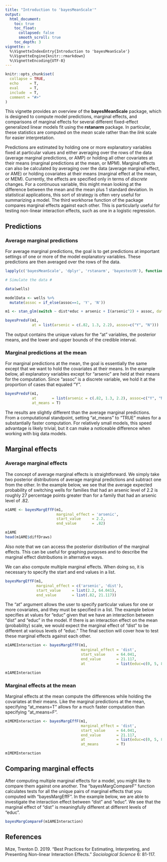 ```yaml
---
title: "Introduction to 'bayesMeanScale'"
output: 
  html_document:
    toc: true
    toc_float:
      collapsed: false
      smooth_scroll: true
    toc_depth: 3
vignette: >
  %\VignetteIndexEntry{Introduction to 'bayesMeanScale'}
  %\VignetteEngine{knitr::rmarkdown}
  %\VignetteEncoding{UTF-8}
---
```


```r
knitr::opts_chunk$set(
  collapse = TRUE,
  echo     = T,
  eval     = T,
  include  = T,
  comment = "#>"
)
```

This vignette provides an overview of the **bayesMeanScale** package, which is designed to compute model predictions, marginal effects, and comparisons of marginal effects for several different fixed-effect generalized linear models fit using the **rstanarm** package. In particular, these statistics are computed on the *mean* scale rather than the *link* scale for easier interpretation.

Predictions are estimated by holding one or more explanatory variables fixed at particular values and either averaging over the rows of the data (average marginal predictions, or AMP) or holding all other covariates at their means (marginal predictions at the mean, or MPM). Marginal effects can also be calculated by averaging over the data (average marginal effect, or AME) or holding covariates at their means (marginal effect at the mean, or MEM). Currently, the effects are specified only in terms of *discrete* changes. For a continuous variable, this might mean looking at the difference between the mean and the mean plus 1 standard deviation. In statistical applications, this sort of strategy is often very useful for summarizing a model. The third workhorse function of the package compares marginal effects against each other. This is particularly useful for testing non-linear interaction effects, such as one in a logistic regression.

## Predictions

### Average marginal predictions

For average marginal predictions, the goal is to get predictions at important settings of one or more of the model explanatory variables. These predictions are then averaged over the rows of the data. 

```r

lapply(c('bayesMeanScale', 'dplyr', 'rstanarm', 'bayestestR'), function(x) library(x, character.only=T))

```

```r

# Simulate the data #

data(wells)

modelData <- wells %>%
  mutate(assoc = if_else(assoc==1, 'Y', 'N'))

m1 <- stan_glm(switch ~ dist*educ + arsenic + I(arsenic^2) + assoc, data=modelData, family=binomial, refresh=0)

```

```r

bayesPredsF(m1, 
            at = list(arsenic = c(.82, 1.3, 2.2), assoc=c("Y", "N")))


```

The output contains the unique values for the "at" variables, the posterior means, and the lower and upper bounds of the credible interval. 

### Marginal predictions at the mean

For marginal predictions at the mean, the goal is essentially the same except that we want to hold the covariates at their means. In the example below, all explanatory variables except for "arsenic" are held at their means for the computation. Since "assoc" is a discrete variable, we hold it at the proportion of cases that equaled "Y".

```r

bayesPredsF(m1, 
            at       = list(arsenic = c(.82, 1.3, 2.2), assoc=c("Y", "N")), 
            at_means = T)

```

The results are slightly different than the average marginal predictions. From a computational standpoint, setting "at_means" to "TRUE" makes for a substantially faster computation. For relatively small models, this speed advantage is likely trivial, but it can make a noticeable difference when working with big data models.

## Marginal effects

### Average marginal effects

The concept of average marginal effects is straightforward. We simply take two posterior distributions of average marginal predictions and subtract one from the other. In the example below, we see that the average expected probability of switching wells for families that had an arsenic level of 2.2 is roughly 27 percentage points greater than for a family that had an arsenic level of .82. 

```r

m1AME <- bayesMargEffF(m1,
                       marginal_effect = 'arsenic',
                       start_value     = 2.2,
                       end_value       = .82)

m1AME
head(m1AME$diffDraws)

```

Also note that we can access the posterior distribution of the marginal effects. This can be useful for graphing purposes and to describe the marginal effect distributions in alternative ways.

We can also compute multiple marginal effects. When doing so, it is necessary to specify the start and end values in a list.

```r

bayesMargEffF(m1,
              marginal_effect = c('arsenic', 'dist'),
              start_value     = list(2.2, 64.041),
              end_value       = list(.82, 21.117))

```

The "at" argument allows the user to specify particular values for one or more covariates, and they must be specified in a list. The example below specifies at values for "educ" given that we have an interaction between "dist" and "educ" in the model. If there is an interaction effect on the mean (probability) scale, we would expect the marginal effect of "dist" to be different at various levels of "educ." The final section will cover how to test these marginal effects against each other.

```r

m1AMEInteraction <- bayesMargEffF(m1,
                                  marginal_effect = 'dist',
                                  start_value     = 64.041,
                                  end_value       = 21.117,
                                  at              = list(educ=c(0, 5, 8)))

m1AMEInteraction

```

### Marginal effects at the mean

Marginal effects at the mean compute the differences while holding the covariates at their means. Like the marginal predictions at the mean, specifying "at_means=T" allows for a much faster computation than specifying "at_means=F". 

```r

m1MEMInteraction <- bayesMargEffF(m1,
                                  marginal_effect = 'dist',
                                  start_value     = 64.041,
                                  end_value       = 21.117,
                                  at              = list(educ=c(0, 5, 8)),
                                  at_means        = T)

m1MEMInteraction

```


## Comparing marginal effects

After computing multiple marginal effects for a model, you might like to compare them against one another. The "bayesMargCompareF" function calculates tests for all the unique pairs of marginal effects that you computed with "bayesMargEffF". In the example below, we are able to investigate the interaction effect between "dist" and "educ". We see that the marginal effect of "dist" is meaningfully different at different levels of "educ".

```r

bayesMargCompareF(m1AMEInteraction)

```


## References

Mize, Trenton D. 2019. "Best Practices for Estimating, Interpreting, and Presenting Non-linear Interaction Effects." *Sociological Science* 6: 81-117. 

